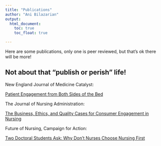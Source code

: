 ```yaml
---
title: "Publications"
author: "Ani Bilazarian"
output: 
  html_document:
    toc: true
    toc_float: true

---
```


Here are some publications, only one is peer reviewed, but that's ok there will be more! 

## Not about that "publish or perish" life! 

New England Journal of Medicine Catalyst:

[Patient Engagement from Both Sides of the Bed](https://catalyst.nejm.org/patient-engagement-both-sides-bed/)


The Journal of Nursing Administration: 

[The Business, Ethics, and Quality Cases for Consumer Engagement in Nursing](https://www.ncbi.nlm.nih.gov/pmc/articles/PMC5895115/)


Future of Nursing, Campaign for Action: 

[Two Doctoral Students Ask: Why Don’t Nurses Choose Nursing First](https://campaignforaction.org/two-doctoral-students-ask-why-dont-nurses-choose-nursing-first/)
